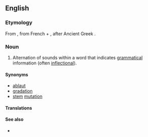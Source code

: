 ==English==

===Etymology===
From {{der|en|fr|apophonie}}, from French {{m|fr|apo-}} + {{der|en|grc|φωνή||sound|sc=polytonic}}, after Ancient Greek {{affix|grc|ἀπο-|φωνή|t1=away, from, off|t2=sound|nocat=1}}.

===Noun===
{{en-noun|~}}

# {{lb|en|phonetics}} Alternation of sounds within a word that indicates [[grammatical]] information (often [[inflectional]]).

====Synonyms====
* [[ablaut]]
* [[gradation]]
* [[stem]] [[mutation]]

====Translations====
{{trans-see|alternation of sounds within a word|ablaut}}

====See also====
* {{pedia}}